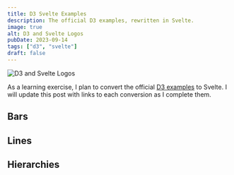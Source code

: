 ```yaml
---
title: D3 Svelte Examples
description: The official D3 examples, rewritten in Svelte.
image: true
alt: D3 and Svelte Logos
pubDate: 2023-09-14
tags: ["d3", "svelte"]
draft: false
---
```



![D3 and Svelte Logos](./_assets/d3-svelte.png)

As a learning exercise, I plan to convert the official [D3
examples](https://observablehq.com/@d3/gallery) to Svelte. I will update this
post with links to each conversion as I complete them.

## Bars

<Plots tag="bars" />

## Lines

<Plots tag="lines" />

## Hierarchies

<Plots tag="hierarchies" />
